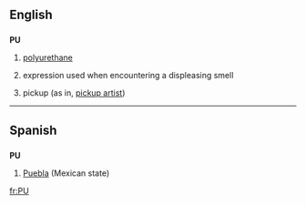 {{see|Appendix:Variations of "pu"}}

==English==

==={{initialism}}===
'''PU'''

# {{organic compound}} [[polyurethane]]
# {{slang}} expression used when encountering a displeasing smell
# {{internet slang}} pickup (as in, [[pickup artist]])

----

==Spanish==

==={{abbreviation|Spanish}}===
'''PU'''

# [[Puebla]] (Mexican state)

[[fr:PU]]